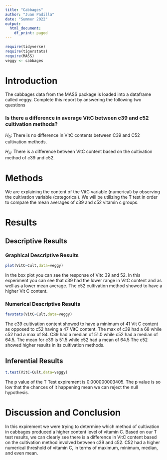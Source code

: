 ```yaml
---
title: "Cabbages"
author: "Juan Padilla"
date: "Summer 2022"
output:
  html_document:
    df_print: paged
---
```


```r
require(tidyverse)
require(tigerstats)
require(MASS)
veggy <- cabbages
```

# Introduction

<!--In this section you explain what you are trying to show.  Where did the data come from?  What is the research or other question you are trying to answer?!-->
 The cabbages data from the MASS package is loaded into a dataframe called veggy. Complete this report by answering the following two questions  
 
### Is there a difference in average VitC between c39 and c52 cultivation methods?  

$H_0$: There is no difference in VitC contents between C39 and C52 cultivation methods.

$H_A$: There is a difference between VitC content based on the cultivation method of c39 and c52.

# Methods


<!--Decide on your methods:  use "variable analysis" or other appropriate descriptors.  Make sure to choose at least one graphical method and at least one numerical method.!-->
We are explaining the content of the VitC variable (numerical) by observing the cultivation variable (categorical). We will be utilizing the T test in order to compare the mean averages of c39 and c52 vitamin c groups.

# Results

<!--Divide this section into two sub-sections:  One for your descriptive  results and one for your inferential results.!-->

## Descriptive Results

### Graphical Descriptive Results

```r
plot(VitC~Cult,data=veggy)
```

In the box plot you can see the response of Vitc 39 and 52. In this experiment you can see that c39 had the lower range in VitC content and as well as a lower mean average. The c52 cultivation method showed to have a higher Vit C content.
<!--Graphical results here.  Make sure to show your code.  Provide appropriate labels for axes, giving units if possible, and provide a good title for the graph, too.  Use the graphical results to describe the patterns if any that exist in the data as focused toward the research question!-->

### Numerical Descriptive Results

```r
favstats(VitC~Cult,data=veggy)
```

The c39 cultivation content showed to have a minimum of 41 Vit C content as opposed to c52 having a 47 VitC content. The max of c39 had a 68 while c52 had a max of 84. C39 had a median of 51.0 while c52 had a median of 64.5. The mean for c39 is 51.5 while c52 had a mean of 64.5 The c52 showed higher results in its cultivation methods.

<!--Numerical results go here. Use the numerical results to describe the patterns if any that exist in the data as focused toward the research question!-->

## Inferential Results

```r
t.test(VitC~Cult,data=veggy)
```
The p value of the T Test expirement is 0.000000003405. The p value is so low that the chances of it happening mean we can reject the null hypothesis. 
<!--State hypothesis clearly.  Make sure your discussion of the inferential test covers all the aspects that the test output produces, such as test statistic, p-value etc.  Make a decision about the null hypothesis, explain the assumptions on which the selected test/procedure was based, and why the chosen procedure satisfys the assumptions and is appropriate to answer the research question!-->


# Discussion and Conclusion

In this expirement we were trying to determine which method of cultivation in cabbages produced a higher content level of vitamin C. Based on our T test results, we can clearly see there is a difference in VitC content based on the cultivation method involved between c39 and c52. C52 had a higher numerical threshold of vitamin C, in terms of maximum, minimum, median, and even mean.
<!--Discussion and conclusion here.  If you found a relationship be sure to consider whether the relationship occurs because one of the variavbles causes the other, or whether they perhasps are related for some other reason.  Watch the chapter 6 videos from the GeorgeTown videos collection.!-->

